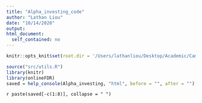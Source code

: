 ```yaml
---
title: "Alpha_investing_code"
author: "Lathan Liou"
date: "10/14/2020"
output: 
html_document:
  self_contained: no
---
```


```r
knitr::opts_knit$set(root.dir = '/Users/lathanliou/Desktop/Academic/Cambridge/BSU-job/onlineFDRShiny/man')
```

```r
source("src/utils.R")
library(knitr)
library(onlineFDR)
saved = help_console(Alpha_investing, "html", before = "", after = "")
```
 
`r paste(saved[-c(1:8)], collapse = " ")`